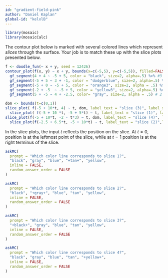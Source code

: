 ```yaml
---
id: "gradient-field-pink"
author: "Daniel Kaplan"
global-id: "kelxlB"
---
```


```r

library(mosaic)
library(mosaicCalc)
```

The contour plot below is marked with several colored lines which represent *slices* through the surface. Your job is to match these up with the slice plots presented below.

```r
f <- doodle_fun(~ x + y, seed = 12426)
contour_plot(f(x, y) ~ x + y, bounds(x=c(-5,5), y=c(-5,5)), filled=FALSE) %>%
  gf_segment(4 + 4 ~ -5 + 5, color = "black", size=2, alpha=.5) %>% #3
  gf_segment(-5 + 5 ~ 3 + -1, color = "dodgerblue", size=2, alpha=.5) %>% #
  gf_segment(-5 + 0 ~ -5 + 5, color = "orange3", size=2, alpha = .5) %>% #1
  gf_segment(-2 + -5  ~ -5 + 5, color = "yellow3", size=2, alpha=.5) %>% # 4
  gf_segment(5 + -5 ~ 4 + -2.5, color= "gray", size=2, alpha = .5) # 2
```


```r
dom <- bounds(t=c(0,1))
slice_plot( f(-5 + 10*t, 4) ~ t, dom, label_text = "slice (3)", label_x=.5) %>% #black
  slice_plot( f(-5 + 10 *t, -5 + 5*t) ~ t, label_text = "slice (1)", label_x=.75) # tan
slice_plot(f(-5 + 10*t, -2 - t*3) ~ t, dom, label_text = "slice (4)", label_x = 3 ) %>% #yellow
  slice_plot(f(-2.5 + 6.5*t, -5 + 10*t) ~ t, label_text = "slice (2)",label_x=.5) #gray
```

In the slice plots, the input $t$ reflects the position on the slice. At $t=0$, position is at the leftmost point of the slice, while at $t=1$ position is at the right terminus of the slice.


```r
askMC(
  prompt = "Which color line corresponds to slice 1?",
  "black", "gray", "blue", "+tan+", "yellow",
  inline = FALSE,
  random_answer_order = FALSE
)
```

```r
askMC(
  prompt = "Which color line corresponds to slice 2?",
  "black", "+gray+", "blue", "tan", "yellow",
  inline = FALSE,
  random_answer_order = FALSE
)
```

```r
askMC(
  prompt = "Which color line corresponds to slice 3?",
  "+black+", "gray", "blue", "tan", "yellow",
  inline = FALSE,
  random_answer_order = FALSE
)
```

```r
askMC(
  prompt = "Which color line corresponds to slice 4?",
  "black", "gray", "blue", "tan", "+yellow+",
  inline = FALSE,
  random_answer_order = FALSE
)
```


